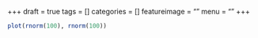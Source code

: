 +++
draft = true
tags = []
categories = []
featureimage = ""
menu = ""
+++

```r
plot(rnorm(100), rnorm(100))
```